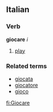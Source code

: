 ==Italian==
===Verb===
'''giocare''' ''i''
# [[play]]

===Related terms===
*[[giocata]]
*[[giocatore]]
*[[gioco]]

[[fi:Giocare]]